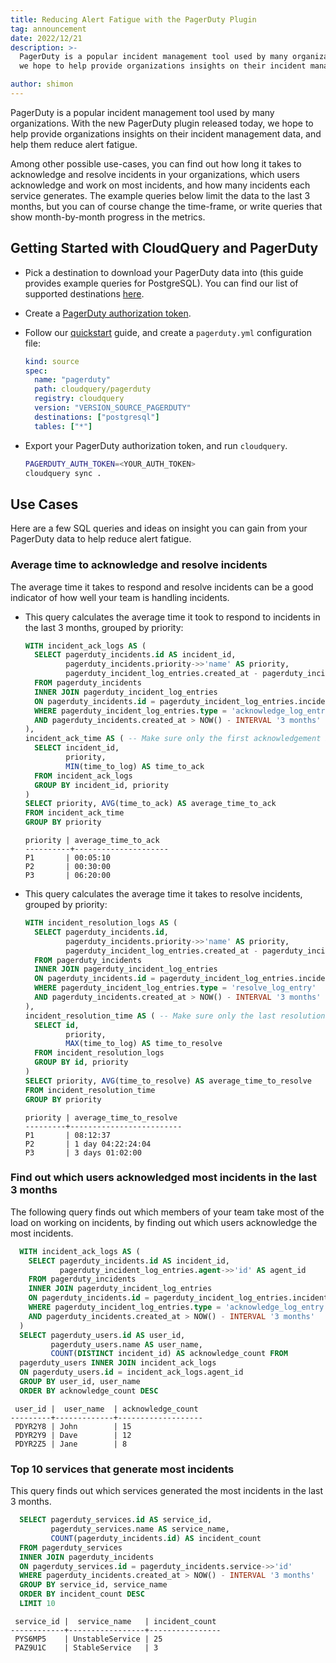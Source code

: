 ```yaml
---
title: Reducing Alert Fatigue with the PagerDuty Plugin
tag: announcement
date: 2022/12/21
description: >-
  PagerDuty is a popular incident management tool used by many organizations. With the new PagerDuty plugin released today,
  we hope to help provide organizations insights on their incident management data, and help them reduce alert fatigue.

author: shimon
---
```



<BlogHeader/>

PagerDuty is a popular incident management tool used by many organizations. With the new PagerDuty plugin released today,
we hope to help provide organizations insights on their incident management data, and help them reduce alert fatigue.

Among other possible use-cases, you can find out how long it takes to acknowledge and resolve incidents in your organizations,
which users acknowledge and work on most incidents, and how many incidents each service generates. The example
queries below limit the data to the last 3 months, but you can of course change the time-frame, or write queries
that show month-by-month progress in the metrics.

## Getting Started with CloudQuery and PagerDuty

- Pick a destination to download your PagerDuty data into (this guide provides example queries for PostgreSQL). 
  You can find our list of supported destinations [here](https://hub.cloudquery.io/plugins/destination).
- Create a [PagerDuty authorization token](https://support.pagerduty.com/docs/api-access-keys#section-generating-a-general-access-rest-api-key).
- Follow our [quickstart](/docs/quickstart) guide, and create a `pagerduty.yml` configuration file:
  
  ```yaml copy
  kind: source
  spec:
    name: "pagerduty"
    path: cloudquery/pagerduty
    registry: cloudquery
    version: "VERSION_SOURCE_PAGERDUTY" 
    destinations: ["postgresql"]
    tables: ["*"]
  ```

- Export your PagerDuty authorization token, and run `cloudquery`.
  ```bash copy
  PAGERDUTY_AUTH_TOKEN=<YOUR_AUTH_TOKEN>
  cloudquery sync .
  ```

## Use Cases
Here are a few SQL queries and ideas on insight you can gain from your PagerDuty data to help reduce alert fatigue.

### Average time to acknowledge and resolve incidents

The average time it takes to respond and resolve incidents can be a good indicator of how well your team is handling incidents.
- This query calculates the average time it took to respond to incidents in the last 3 months, grouped by priority:
  ```sql copy
  WITH incident_ack_logs AS (
    SELECT pagerduty_incidents.id AS incident_id,
           pagerduty_incidents.priority->>'name' AS priority,
           pagerduty_incident_log_entries.created_at - pagerduty_incidents.created_at AS time_to_log
    FROM pagerduty_incidents 
    INNER JOIN pagerduty_incident_log_entries 
    ON pagerduty_incidents.id = pagerduty_incident_log_entries.incident->>'id'
    WHERE pagerduty_incident_log_entries.type = 'acknowledge_log_entry'
    AND pagerduty_incidents.created_at > NOW() - INTERVAL '3 months'
  ),
  incident_ack_time AS ( -- Make sure only the first acknowledgement is used (incidents may be acknowledged twice)
    SELECT incident_id, 
           priority, 
           MIN(time_to_log) AS time_to_ack
    FROM incident_ack_logs
    GROUP BY incident_id, priority
  )
  SELECT priority, AVG(time_to_ack) AS average_time_to_ack
  FROM incident_ack_time
  GROUP BY priority
  ```

  ```text copy
  priority | average_time_to_ack
  ----------+---------------------
  P1       | 00:05:10
  P2       | 00:30:00
  P3       | 06:20:00
  ```

- This query calculates the average time it takes to resolve incidents, grouped by priority:
  ```sql copy
  WITH incident_resolution_logs AS (
    SELECT pagerduty_incidents.id,
           pagerduty_incidents.priority->>'name' AS priority,
           pagerduty_incident_log_entries.created_at - pagerduty_incidents.created_at AS time_to_log
    FROM pagerduty_incidents 
    INNER JOIN pagerduty_incident_log_entries 
    ON pagerduty_incidents.id = pagerduty_incident_log_entries.incident->>'id'
    WHERE pagerduty_incident_log_entries.type = 'resolve_log_entry'
    AND pagerduty_incidents.created_at > NOW() - INTERVAL '3 months'
  ),
  incident_resolution_time AS ( -- Make sure only the last resolution is used (in case of multiple resolutions)
    SELECT id, 
           priority, 
           MAX(time_to_log) AS time_to_resolve
    FROM incident_resolution_logs
    GROUP BY id, priority
  )
  SELECT priority, AVG(time_to_resolve) AS average_time_to_resolve 
  FROM incident_resolution_time
  GROUP BY priority
  ```

  ```text copy
  priority | average_time_to_resolve
  ---------+-------------------------
  P1       | 08:12:37
  P2       | 1 day 04:22:24:04
  P3       | 3 days 01:02:00
  ```

### Find out which users acknowledged most incidents in the last 3 months

The following query finds out which members of your team take most of the load on working on incidents,
by finding out which users acknowledge the most incidents.

```sql copy
  WITH incident_ack_logs AS (
    SELECT pagerduty_incidents.id AS incident_id,
           pagerduty_incident_log_entries.agent->>'id' AS agent_id
    FROM pagerduty_incidents
    INNER JOIN pagerduty_incident_log_entries 
    ON pagerduty_incidents.id = pagerduty_incident_log_entries.incident->>'id'
    WHERE pagerduty_incident_log_entries.type = 'acknowledge_log_entry'
    AND pagerduty_incidents.created_at > NOW() - INTERVAL '3 months'
  )
  SELECT pagerduty_users.id AS user_id, 
         pagerduty_users.name AS user_name, 
         COUNT(DISTINCT incident_id) AS acknowledge_count FROM
  pagerduty_users INNER JOIN incident_ack_logs
  ON pagerduty_users.id = incident_ack_logs.agent_id
  GROUP BY user_id, user_name
  ORDER BY acknowledge_count DESC
```

```text copy
 user_id |  user_name  | acknowledge_count
---------+-------------+-------------------
 PDYR2Y8 | John        | 15
 PDYR2Y9 | Dave        | 12
 PDYR2Z5 | Jane        | 8
```

### Top 10 services that generate most incidents

This query finds out which services generated the most incidents in the last 3 months.

```sql copy
  SELECT pagerduty_services.id AS service_id,
         pagerduty_services.name AS service_name,
         COUNT(pagerduty_incidents.id) AS incident_count
  FROM pagerduty_services
  INNER JOIN pagerduty_incidents
  ON pagerduty_services.id = pagerduty_incidents.service->>'id'
  WHERE pagerduty_incidents.created_at > NOW() - INTERVAL '3 months'
  GROUP BY service_id, service_name
  ORDER BY incident_count DESC
  LIMIT 10
```

```text copy
 service_id |  service_name   | incident_count
------------+-----------------+----------------
 PYS6MP5    | UnstableService | 25   
 PAZ9U1C    | StableService   | 3
```